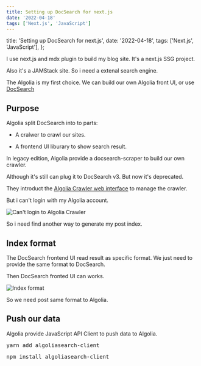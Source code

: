 ```yaml
---
title: Setting up DocSearch for next.js
date: '2022-04-18'
tags: ['Next.js', 'JavaScript']
---
```





  title: 'Setting up DocSearch for next.js',
  date: '2022-04-18',
  tags: ['Next.js', 'JavaScript'],
};


I use next.js and mdx plugin to build my blog site. It's a next.js SSG project.

Also it's a JAMStack site. So i need a extenal search engine.

The Algolia is my first choice. We can build our own Algolia front UI, or use [DocSearch](https://github.com/algolia/docsearch)

## Purpose

Algolia split DocSearch into to parts:

- A cralwer to crawl our sites.

- A frontend UI liburary to show search result.

In legacy edition, Algolia provide a docsearch-scraper to build our own crawler.

Although it's still can plug it to DocSearch v3. But now it's deprecated.

They introduct the [Algolia Crawler web interface](https://crawler.algolia.com/admin/users/login) to manage the crawler.

But i can't login with my Algolia account.

<Image src={image1} alt="Can't login to Algolia Crawler"/>

So i need find another way to generate my post index.

## Index format

The DocSearch frontend UI read result as specific format. We just need to provide the same format to DocSearch.

Then DocSearch fronted UI can works.

<Image src={image2} alt="Index format"/>

So we need post same format to Algolia.

## Push our data

Algolia provide JavaScript API Client to push data to Algolia.

<Tab defaultValue="yarn">
  <TabItem label="yarn" value="yarn">
    <pre>yarn add algoliasearch-client</pre>
  </TabItem>
  <TabItem label="npm" value="npm">
    <pre>npm install algoliasearch-client</pre>
  </TabItem>
</Tab>
